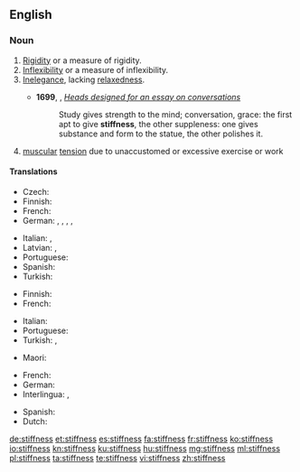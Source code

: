 ==English==

===Noun===
{{en-noun|~|es}}

# [[rigidity|Rigidity]] or a measure of rigidity.
# [[inflexibility|Inflexibility]] or a measure of inflexibility.
# [[inelegance|Inelegance]], lacking [[relaxedness]].
#: {{usex|lang=en|His '''stiffness''' hampered the conversation.}}
#* '''1699''', {{w|Sir William Temple, 1st Baronet|William Temple}}, ''[http://essays.quotidiana.org/temple/heads_for_conversation/ Heads designed for an essay on conversations]''
#*: Study gives strength to the mind; conversation, grace: the first apt to give '''stiffness''', the other suppleness: one gives substance and form to the statue, the other polishes it.
# [[muscular]] [[tension]] due to unaccustomed or excessive exercise or work

====Translations====
{{trans-top|rigidity}}
* Czech: {{t|cs|ztuhlost|f}}
* Finnish: {{t+|fi|jäykkyys}}
* French: {{t+|fr|rigidité}}
* German: {{t+|de|Erstarrung|f}}, {{t|de|Starre|f}}, {{t|de|Steife|f}}, {{t+|de|Steifigkeit|f}}, {{t|de|Steifheit|f}}
{{trans-mid}}
* Italian: {{t|it|rigidezza|f}}, {{t+|it|rigidità|f}}
* Latvian: {{t|lv|stingums|m}}, {{t|lv|stīvums|m}}
* Portuguese: {{t|pt|rigidez|f}}
* Spanish: {{t+|es|rigidez|f}}
* Turkish: {{t+|tr|katılık}}
{{trans-bottom}}

{{trans-top|inflexibility}}
* Finnish: {{t+|fi|taipumattomuus}}
* French: {{t+|fr|inflexibilité}}
{{trans-mid}}
* Italian: {{t|it|inflessibilità|f}}
* Portuguese: {{t|pt|rigidez|f}}
* Turkish: {{t+|tr|direngenlik}}, {{t+|tr|inatçılık}}
{{trans-bottom}}

{{trans-top|muscular tension}}
{{trans-mid}}
* Maori: {{t|mi|uhu}}
{{trans-bottom}}

{{checktrans-top}}
* French: {{t-check|fr|raideur}}
* German: {{t-check|de|Steifheit}}
* Interlingua: {{t-check|ia|rigiditate}}, {{t-check|ia|inflexibilitate}}
{{trans-mid}}
* Spanish: {{t-check|es|tiesura}}
* Dutch: {{t-check|nl|Stijfheid}}
{{trans-bottom}}

[[de:stiffness]]
[[et:stiffness]]
[[es:stiffness]]
[[fa:stiffness]]
[[fr:stiffness]]
[[ko:stiffness]]
[[io:stiffness]]
[[kn:stiffness]]
[[ku:stiffness]]
[[hu:stiffness]]
[[mg:stiffness]]
[[ml:stiffness]]
[[pl:stiffness]]
[[ta:stiffness]]
[[te:stiffness]]
[[vi:stiffness]]
[[zh:stiffness]]